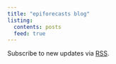 ```yaml
---
title: "epiforecasts blog"
listing: 
  contents: posts
  feed: true
---
```


Subscribe to new updates via [RSS](blog.xml).
